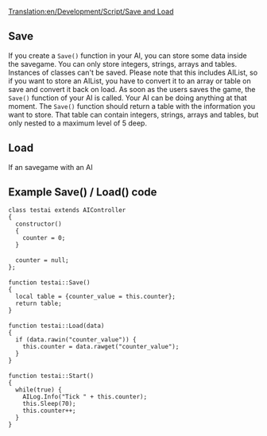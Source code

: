 [[Translation:en/Development/Script/Save and Load]]
== Save ==
If you create a <code>Save()</code> function in your AI, you can store some data inside the savegame. You can only store integers, strings, arrays and tables. Instances of classes can't be saved. Please note that this includes AIList, so if you want to store an AIList, you have to convert it to an array or table on save and convert it back on load. As soon as the users saves the game, the <code>Save()</code> function of your AI is called. Your AI can be doing anything at that moment. The <code>Save()</code> function should return a table with the information you want to store. That table can contain integers, strings, arrays and tables, but only nested to a maximum level of 5 deep. 

== Load ==
If an savegame with an AI 

== Example Save() / Load() code ==
 class testai extends AIController
 {
   constructor()
   {
     counter = 0;
   }
 
   counter = null;
 };
 
 function testai::Save()
 {
   local table = {counter_value = this.counter};
   return table;
 }
 
 function testai::Load(data)
 {
   if (data.rawin("counter_value")) {
     this.counter = data.rawget("counter_value");
   }
 }
 
 function testai::Start()
 {
   while(true) {
     AILog.Info("Tick " + this.counter);
     this.Sleep(70);
     this.counter++;
   }
 }